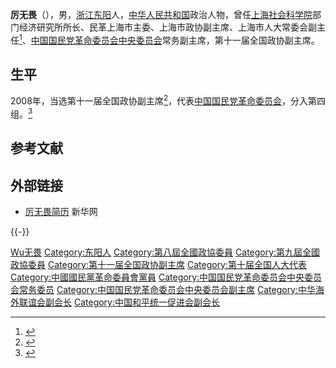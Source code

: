 '''厉无畏'''（{{bd|1942年|11月|catIdx=L}}），男，[[浙江|浙江]][[东阳|东阳]]人，[[中华人民共和国|中华人民共和国]]政治人物，曾任[[上海社会科学院|上海社会科学院]]部门经济研究所所长、民革上海市主委、上海市政协副主席、上海市人大常委会副主任<ref>{{cite news |title=厉无畏 |url=http://cpc.people.com.cn/daohang/n/2013/0226/c357214-20606220.html |accessdate=2021-12-31 |archive-date=2021-10-21 |archive-url=https://web.archive.org/web/20211021081242/http://cpc.people.com.cn/daohang/n/2013/0226/c357214-20606220.html }}</ref>、[[中国国民党革命委员会中央委员会|中国国民党革命委员会中央委员会]]常务副主席，第十一届全国政协副主席。

== 生平 ==
2008年，当选第十一届全国政协副主席<ref>{{cite news|title=第十一届全国政协委员名单|url=http://www.indaa.com.cn/zt/2009qglh/zxzs/200903/t20090303_127573.html|accessdate=2013-04-09|newspaper=新华社北京1月25日电 中国人民政治协商会议第十一届全国委员会委员名单(共2237人，2008年1月25日政协第十届全国委员会常务委员会第二十次会议通过)|date=2008年1月25日|deadurl=yes|archiveurl=https://web.archive.org/web/20130928014403/http://www.indaa.com.cn/zt/2009qglh/zxzs/200903/t20090303_127573.html|archivedate=2013年9月28日}}</ref>，代表[[中国国民党革命委员会|中国国民党革命委员会]]，分入第四组。<ref>{{cite news|title=全国政协信息-厉无畏|url=http://www.cppcc.gov.cn/CMS/wylibary/showJcwyxtInfoWylibary.action?tabJcwyxt.guid=11W0001020&wytype=wjwy|accessdate=2013-04-09|newspaper=全国政协委员会|archive-date=2019-05-13|archive-url=https://web.archive.org/web/20190513225035/http://www.cppcc.gov.cn/CMS/wylibary/showJcwyxtInfoWylibary.action?tabJcwyxt.guid=11W0001020&wytype=wjwy|dead-url=no}}</ref>

== 参考文献 ==
{{Reflist}}

== 外部链接 ==
* [http://news.xinhuanet.com/ziliao/2008-03/13/content_7783678.htm 厉无畏简历] {{Wayback|url=http://news.xinhuanet.com/ziliao/2008-03/13/content_7783678.htm |date=20140813111813 }} 新华网

{{-}}
{{党和国家领导人/卸任|2013}}
{{全国政协副主席}}
{{Navboxes 
| title  = 厉无畏在[[中国国民党革命委员会|中国国民党革命委员会]]的职务
| list1  =
{{中国国民党革命委员会第八届中央委员会}}
{{中国国民党革命委员会第九届中央委员会}}
{{中国国民党革命委员会第十届中央委员会}}
{{中国国民党革命委员会第十一届中央委员会}}
}}
{{Navboxes 
| title  = 厉无畏在[[中华海外联谊会|中华海外联谊会]]的职务
| list1  =
{{中华海外联谊会第三届理事会}}
}}
{{Navboxes 
| title  = 厉无畏在[[中国和平统一促进会|中国和平统一促进会]]的职务
| list1  =
{{中国和平统一促进会第八届理事会}}
}}

{{Authority control}}
{{DEFAULTSORT:Li厉}}
[[Category:厉姓|Wu无畏]]
[[Category:东阳人|Category:东阳人]]
[[Category:第八屆全國政協委員|Category:第八屆全國政協委員]]
[[Category:第九屆全國政協委員|Category:第九屆全國政協委員]]
[[Category:第十一届全国政协副主席|Category:第十一届全国政协副主席]]
[[Category:第十届全国人大代表|Category:第十届全国人大代表]]
[[Category:中國國民黨革命委員會黨員|Category:中國國民黨革命委員會黨員]]
[[Category:中国国民党革命委员会中央委员会常务委员|Category:中国国民党革命委员会中央委员会常务委员]]
[[Category:中国国民党革命委员会中央委员会副主席|Category:中国国民党革命委员会中央委员会副主席]]
[[Category:中华海外联谊会副会长|Category:中华海外联谊会副会长]]
[[Category:中国和平统一促进会副会长|Category:中国和平统一促进会副会长]]